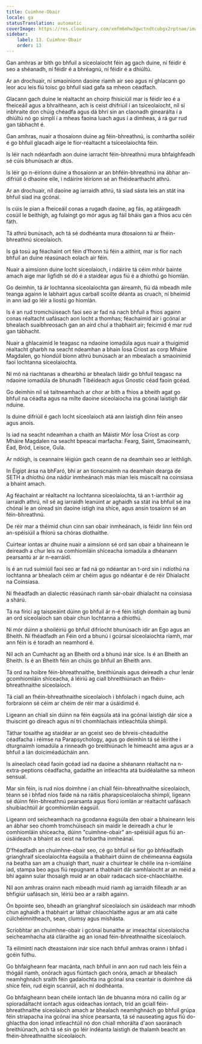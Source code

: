 ```yaml
---
title: Cuimhne-Obair
locale: ga
statusTranslation: automatic
coverImage: https://res.cloudinary.com/xmfm6mhw3gwctndtcubgx2rptnae/image/upload/v1741354419/small_cover_la_gran_rebelion_28716e29d2.webp
sidebar:
    label: 13. Cuimhne-Obair
    order: 13
---
```

Gan amhras ar bith go bhfuil a síceolaíocht féin ag gach duine, ní féidir é seo a shéanadh, ní féidir é a bhréagnú, ní féidir é a dhiúltú.

Ar an drochuair, ní smaoiníonn daoine riamh air seo agus ní ghlacann go leor acu leis fiú toisc go bhfuil siad gafa sa mheon céadfach.

Glacann gach duine le réaltacht an choirp fhisiciúil mar is féidir leo é a fheiceáil agus a bhraitheann, ach is ceist dhifriúil í an tsíceolaíocht, níl sí inbhraite don chúig chéadfa agus dá bhrí sin an claonadh ginearálta í a dhiúltú nó go simplí í a mheas faoina luach agus í a dímheas, á rá gur rud gan tábhacht é.

Gan amhras, nuair a thosaíonn duine ag féin-bhreathnú, is comhartha soiléir é go bhfuil glacadh aige le fíor-réaltacht a tsíceolaíochta féin.

Is léir nach ndéanfadh aon duine iarracht féin-bhreathnú mura bhfaighfeadh sé cúis bhunúsach ar dtús.

Is léir go n-éiríonn duine a thosaíonn ar an bhféin-bhreathnú ina ábhar an-difriúil ó dhaoine eile, i ndáiríre léiríonn sé an fhéidearthacht athrú.

Ar an drochuair, níl daoine ag iarraidh athrú, tá siad sásta leis an stát ina bhfuil siad ina gcónaí.

Is cúis le pian a fheiceáil conas a rugadh daoine, ag fás, ag atáirgeadh cosúil le beithígh, ag fulaingt go mór agus ag fáil bháis gan a fhios acu cén fáth.

Tá athrú bunúsach, ach tá sé dodhéanta mura dtosaíonn tú ar fhéin-bhreathnú síceolaíoch.

Is gá tosú ag féachaint ort féin d’fhonn tú féin a aithint, mar is fíor nach bhfuil an duine réasúnach eolach air féin.

Nuair a aimsíonn duine locht síceolaíoch, i ndáiríre tá céim mhór bainte amach aige mar ligfidh sé dó é a staidéar agus fiú é a dhíothú go hiomlán.

Go deimhin, tá ár lochtanna síceolaíochta gan áireamh, fiú dá mbeadh míle teanga againn le labhairt agus carball scoilte déanta as cruach, ní bheimid in ann iad go léir a liostú go hiomlán.

Is é an rud tromchúiseach faoi seo ar fad ná nach bhfuil a fhios againn conas réaltacht uafásach aon locht a thomhas; féachaimid air i gcónaí ar bhealach suaibhreosach gan an aird chuí a thabhairt air; feicimid é mar rud gan tábhacht.

Nuair a ghlacaimid le teagasc na ndaoine iomadúla agus nuair a thuigimid réaltacht gharbh na seacht ndeamhan a bhain Íosa Críost as corp Mháire Magdalen, go hiondúil bíonn athrú bunúsach ar an mbealach a smaoinímid faoi lochtanna síceolaíochta.

Ní mó ná riachtanas a dhearbhú ar bhealach láidir go bhfuil teagasc na ndaoine iomadúla de bhunadh Tibéideach agus Gnostic céad faoin gcéad.

Go deimhin níl sé taitneamhach ar chor ar bith a fhios a bheith agat go bhfuil na céadta agus na mílte daoine síceolaíocha ina gcónaí laistigh dár nduine.

Is duine difriúil é gach locht síceolaíoch atá ann laistigh dínn féin anseo agus anois.

Is iad na seacht ndeamhan a chaith an Máistir Mór Íosa Críost as corp Mháire Magdalen na seacht bpeacaí marfacha: Fearg, Saint, Smaoineamh, Éad, Bród, Leisce, Gula.

Ar ndóigh, is ceannaire léigiún gach ceann de na deamhain seo ar leithligh.

In Éigipt ársa na bhFaró, bhí ar an tionscnaimh na deamhain dearga de SETH a dhíothú óna nádúr inmheánach más mian leis múscailt na coinsiasa a bhaint amach.

Ag féachaint ar réaltacht na lochtanna síceolaíochta, tá an t-iarrthóir ag iarraidh athrú, níl sé ag iarraidh leanúint ar aghaidh sa stát ina bhfuil sé ina chónaí le an oiread sin daoine istigh ina shíce, agus ansin tosaíonn sé an féin-bhreathnú.

De réir mar a théimid chun cinn san obair inmheánach, is féidir linn féin ord an-spéisiúil a fhíorú sa chóras díothaithe.

Cuirtear iontas ar dhuine nuair a aimsíonn sé ord san obair a bhaineann le deireadh a chur leis na comhiomláin shíceacha iomadúla a dhéanann pearsantú ar ár n-earráidí.

Is é an rud suimiúil faoi seo ar fad ná go ndéantar an t-ord sin i ndíothú na lochtanna ar bhealach céim ar chéim agus go ndéantar é de réir Dhialacht na Coinsiasa.

Ní fhéadfadh an dialectic réasúnach riamh sár-obair dhialacht na coinsiasa a shárú.

Tá na fíricí ag taispeáint dúinn go bhfuil ár n-é féin istigh domhain ag bunú an ord síceolaíoch san obair chun lochtanna a dhíothú.

Ní mór dúinn a shoiléiriú go bhfuil difríocht bhunúsach idir an Ego agus an Bheith. Ní fhéadfadh an Féin ord a bhunú i gcúrsaí síceolaíochta riamh, mar ann féin is é toradh an neamhord é.

Níl ach an Cumhacht ag an Bheith ord a bhunú inár síce. Is é an Bheith an Bheith. Is é an Bheith féin an chúis go bhfuil an Bheith ann.

Tá ord na hoibre féin-bhreathnaithe, breithiúnais agus deireadh a chur lenár gcomhiomláin shíceacha, á léiriú ag ciall bhreithiúnach an fhéin-bhreathnaithe síceolaíoch.

Tá ciall an fhéin-bhreathnaithe síceolaíoch i bhfolach i ngach duine, ach forbraíonn sé céim ar chéim de réir mar a úsáidimid é.

Ligeann an chiall sin dúinn na féin éagsúla atá ina gcónaí laistigh dár síce a thuiscint go díreach agus ní trí chomhlachais intleachtúla shimplí.

Táthar tosaithe ag staidéar ar an gceist seo de bhreis-chéaduithe céadfacha i réimse na Parapsychology, agus go deimhin tá sé léirithe i dturgnaimh iomadúla a rinneadh go breithiúnach le himeacht ama agus ar a bhfuil a lán doiciméadúcháin ann.

Is aineolach céad faoin gcéad iad na daoine a shéanann réaltacht na n-extra-peptions céadfacha, gadaithe an intleachta atá buidéalaithe sa mheon sensual.

Mar sin féin, is rud níos doimhne í an chiall féin-bhreathnaithe síceolaíoch, téann sé i bhfad níos faide ná na ráitis pharapsiceolaíocha shimplí, ligeann sé dúinn féin-bhreathnú pearsanta agus fíorú iomlán ar réaltacht uafásach shuibiachtúil ár gcomhiomlán éagsúil.

Ligeann ord seicheamhach na gcodanna éagsúla den obair a bhaineann leis an ábhar seo chomh tromchúiseach sin maidir le deireadh a chur le comhiomláin shíceacha, dúinn "cuimhne-obair" an-spéisiúil agus fiú an-úsáideach a bhaint as ceist na forbartha inmheánaí.

D’fhéadfadh an chuimhne-obair seo, cé go bhfuil sé fíor go bhféadfadh grianghraif síceolaíochta éagsúla a thabhairt dúinn de chéimeanna éagsúla na beatha san am a chuaigh thart, nuair a chuirtear le chéile ina n-iomláine iad, stampa beo agus fiú repugnant a thabhairt dár samhlaíocht ar an méid a bhí againn sular thosaigh muid ar an obair radacach síce-chlaochlaithe.

Níl aon amhras orainn nach mbeadh muid riamh ag iarraidh filleadh ar an bhfigiúr uafásach sin, léiriú beo ar a raibh againn.

Ón bpointe seo, bheadh ​​an grianghraf síceolaíoch sin úsáideach mar mhodh chun aghaidh a thabhairt ar láthair chlaochlaithe agus ar am atá caite cúlchéimnitheach, sean, clumsy agus míshásta.

Scríobhtar an chuimhne-obair i gcónaí bunaithe ar imeachtaí síceolaíocha seicheamhacha atá cláraithe ag an ionad féin-bhreathnaithe síceolaíoch.

Tá eilimintí nach dteastaíonn inár síce nach bhfuil amhras orainn i bhfad i gcéin fúthu.

Go bhfaigheann fear macánta, nach bhfuil in ann aon rud nach leis féin a thógáil riamh, onórach agus fiúntach gach onóra, amach ar bhealach neamhghnách sraith féin gadaíochta ina gcónaí sna ceantair is doimhne dá shíce féin, rud éigin scanrúil, ach ní dodhéanta.

Go bhfaigheann bean chéile iontach lán de bhuanna móra nó cailín óg ar spioradáltacht iontach agus oideachas iontach, tríd an gciall féin-bhreathnaithe síceolaíoch amach ar bhealach neamhghnách go bhfuil grúpa féin striapacha ina gcónaí ina shíce pearsanta, tá sé nauseating agus fiú do-ghlactha don ionad intleachtúil nó don chiall mhorálta d'aon saoránach breithiúnach, ach tá sé sin go léir indéanta laistigh de thalamh beacht an fhéin-bhreathnaithe síceolaíoch.

